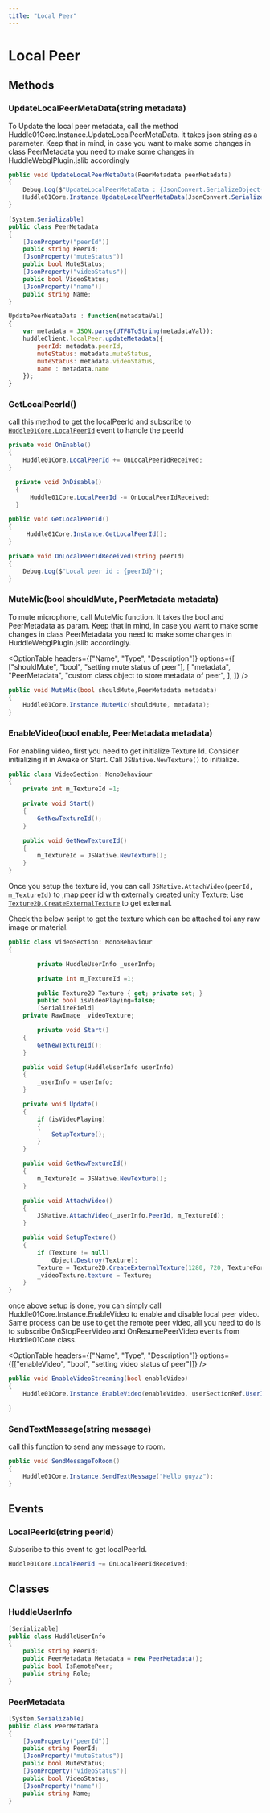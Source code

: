 ---
title: "Local Peer"
---


# Local Peer

## Methods

### UpdateLocalPeerMetaData(string metadata)

To Update the local peer metadata, call the method Huddle01Core.Instance.UpdateLocalPeerMetaData. it takes json string as a parameter. Keep that in mind, in case you want to make some changes in class PeerMetadata you need to make some changes in HuddleWebglPlugin.jslib accordingly


```csharp filename=".csharp"
public void UpdateLocalPeerMetaData(PeerMetadata peerMetadata)
{
    Debug.Log($"UpdateLocalPeerMetaData : {JsonConvert.SerializeObject(peerMetadata)}");
    Huddle01Core.Instance.UpdateLocalPeerMetaData(JsonConvert.SerializeObject(peerMetadata));
}

[System.Serializable]
public class PeerMetadata
{
    [JsonProperty("peerId")]
    public string PeerId;
    [JsonProperty("muteStatus")]
    public bool MuteStatus;
    [JsonProperty("videoStatus")]
    public bool VideoStatus;
    [JsonProperty("name")]
    public string Name;
}
```

```jsx filename=".jslib"
UpdatePeerMeataData : function(metadataVal)
{
    var metadata = JSON.parse(UTF8ToString(metadataVal));
    huddleClient.localPeer.updateMetadata({
        peerId: metadata.peerId,
        muteStatus: metadata.muteStatus,
        muteStatus: metadata.videoStatus,
        name : metadata.name
    });
}
```

### GetLocalPeerId()

call this method to get the localPeerId and subscribe to [`Huddle01Core.LocalPeerId`](/UnityWebglPlugin/methods/localPeer#localpeeridstring-peerid) event to handle the peerId

```csharp filename=".csharp"
private void OnEnable()
{
    Huddle01Core.LocalPeerId += OnLocalPeerIdReceived;
}

  private void OnDisable()
  {
      Huddle01Core.LocalPeerId -= OnLocalPeerIdReceived;
  }

public void GetLocalPeerId()
{
	 Huddle01Core.Instance.GetLocalPeerId();
}

private void OnLocalPeerIdReceived(string peerId)
{
    Debug.Log($"Local peer id : {peerId}");
}

```

### MuteMic(bool shouldMute, PeerMetadata metadata)

To mute microphone, call MuteMic function. It takes the bool and PeerMetadata as param. Keep that in mind, in case you want to make some changes in class PeerMetadata you need to make some changes in HuddleWebglPlugin.jslib accordingly.

<OptionTable
  headers={["Name", "Type", "Description"]}
  options={[
    ["shouldMute", "bool", "setting mute status of peer"],
    [
      "metadata",
      "PeerMetadata",
      "custom class object to store metadata of peer",
    ],
  ]}
/>

```csharp filename=".csharp"
public void MuteMic(bool shouldMute,PeerMetadata metadata)
{
    Huddle01Core.Instance.MuteMic(shouldMute, metadata);
}
```

### EnableVideo(bool enable, PeerMetadata metadata)

For enabling video, first you need to get initialize Texture Id. Consider initializing it in Awake or Start. Call `JSNative.NewTexture()` to initialize.

```csharp filename=".csharp"
public class VideoSection: MonoBehaviour
{
    private int m_TextureId =1;

    private void Start()
    {
        GetNewTextureId();
    }

    public void GetNewTextureId()
    {
        m_TextureId = JSNative.NewTexture();
    }
}
```

Once you setup the texture id, you can call `JSNative.AttachVideo(peerId, m_TextureId)` to ,map peer id with externally created unity Texture;
Use [`Texture2D.CreateExternalTexture`](https://docs.unity3d.com/ScriptReference/Texture2D.CreateExternalTexture.html) to get external.

Check the below script to get the texture which can be attached toi any raw image or material.

```csharp filename=".csharp"
public class VideoSection: MonoBehaviour
{

		private HuddleUserInfo _userInfo;

		private int m_TextureId =1;

		public Texture2D Texture { get; private set; }
		public bool isVideoPlaying=false;
		[SerializeField]
    private RawImage _videoTexture;

		private void Start()
    {
        GetNewTextureId();
    }

    public void Setup(HuddleUserInfo userInfo)
    {
        _userInfo = userInfo;
    }

    private void Update()
    {
        if (isVideoPlaying)
        {
            SetupTexture();
        }
    }

    public void GetNewTextureId()
    {
        m_TextureId = JSNative.NewTexture();
    }

    public void AttachVideo()
    {
        JSNative.AttachVideo(_userInfo.PeerId, m_TextureId);
    }

    public void SetupTexture()
    {
        if (Texture != null)
            Object.Destroy(Texture);
        Texture = Texture2D.CreateExternalTexture(1280, 720, TextureFormat.RGBA32, false, true, (IntPtr)m_TextureId);
        _videoTexture.texture = Texture;
    }
}
```

once above setup is done, you can simply call Huddle01Core.Instance.EnableVideo to enable and disable local peer video.
Same process can be use to get the remote peer video, all you need to do is to subscribe OnStopPeerVideo and OnResumePeerVideo events from Huddle01Core class.

<OptionTable
  headers={["Name", "Type", "Description"]}
  options={[["enableVideo", "bool", "setting video status of peer"]]}
/>

```csharp filename=".csharp"
public void EnableVideoStreaming(bool enableVideo)
{
    Huddle01Core.Instance.EnableVideo(enableVideo, userSectionRef.UserInfo.Metadata);

}
```

### SendTextMessage(string message)

call this function to send any message to room.

```csharp filename=".csharp"
public void SendMessageToRoom()
{
    Huddle01Core.Instance.SendTextMessage("Hello guyzz");
}
```

## Events

### LocalPeerId(string peerId)

Subscribe to this event to get localPeerId.

```csharp filename=".csharp"
Huddle01Core.LocalPeerId += OnLocalPeerIdReceived;
```

## Classes

### HuddleUserInfo

```csharp filename=".csharp"
[Serializable]
public class HuddleUserInfo
{
    public string PeerId;
    public PeerMetadata Metadata = new PeerMetadata();
    public bool IsRemotePeer;
    public string Role;
}
```

### PeerMetadata

```csharp filename=".csharp"
[System.Serializable]
public class PeerMetadata
{
    [JsonProperty("peerId")]
    public string PeerId;
    [JsonProperty("muteStatus")]
    public bool MuteStatus;
    [JsonProperty("videoStatus")]
    public bool VideoStatus;
    [JsonProperty("name")]
    public string Name;
}
```

